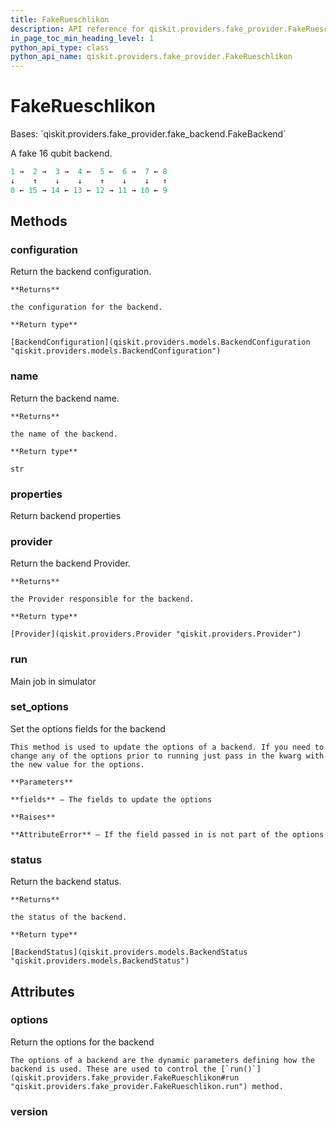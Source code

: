 ```yaml
---
title: FakeRueschlikon
description: API reference for qiskit.providers.fake_provider.FakeRueschlikon
in_page_toc_min_heading_level: 1
python_api_type: class
python_api_name: qiskit.providers.fake_provider.FakeRueschlikon
---
```


# FakeRueschlikon

<Class id="qiskit.providers.fake_provider.FakeRueschlikon" isDedicatedPage={true} github="https://github.com/qiskit/qiskit/tree/stable/0.22/qiskit/providers/fake_provider/backends/rueschlikon/fake_rueschlikon.py" signature="FakeRueschlikon">
  Bases: `qiskit.providers.fake_provider.fake_backend.FakeBackend`

  A fake 16 qubit backend.

  ```python
  1 →  2 →  3 →  4 ←  5 ←  6 →  7 ← 8
  ↓    ↑    ↓    ↓    ↑    ↓    ↓   ↑
  0 ← 15 → 14 ← 13 ← 12 → 11 → 10 ← 9
  ```

  ## Methods

  ### configuration

  <Function id="qiskit.providers.fake_provider.FakeRueschlikon.configuration" name="configuration" signature="FakeRueschlikon.configuration()">
    Return the backend configuration.

    **Returns**

    the configuration for the backend.

    **Return type**

    [BackendConfiguration](qiskit.providers.models.BackendConfiguration "qiskit.providers.models.BackendConfiguration")
  </Function>

  ### name

  <Function id="qiskit.providers.fake_provider.FakeRueschlikon.name" name="name" signature="FakeRueschlikon.name()">
    Return the backend name.

    **Returns**

    the name of the backend.

    **Return type**

    str
  </Function>

  ### properties

  <Function id="qiskit.providers.fake_provider.FakeRueschlikon.properties" name="properties" signature="FakeRueschlikon.properties()">
    Return backend properties
  </Function>

  ### provider

  <Function id="qiskit.providers.fake_provider.FakeRueschlikon.provider" name="provider" signature="FakeRueschlikon.provider()">
    Return the backend Provider.

    **Returns**

    the Provider responsible for the backend.

    **Return type**

    [Provider](qiskit.providers.Provider "qiskit.providers.Provider")
  </Function>

  ### run

  <Function id="qiskit.providers.fake_provider.FakeRueschlikon.run" name="run" signature="FakeRueschlikon.run(run_input, **kwargs)">
    Main job in simulator
  </Function>

  ### set\_options

  <Function id="qiskit.providers.fake_provider.FakeRueschlikon.set_options" name="set_options" signature="FakeRueschlikon.set_options(**fields)">
    Set the options fields for the backend

    This method is used to update the options of a backend. If you need to change any of the options prior to running just pass in the kwarg with the new value for the options.

    **Parameters**

    **fields** – The fields to update the options

    **Raises**

    **AttributeError** – If the field passed in is not part of the options
  </Function>

  ### status

  <Function id="qiskit.providers.fake_provider.FakeRueschlikon.status" name="status" signature="FakeRueschlikon.status()">
    Return the backend status.

    **Returns**

    the status of the backend.

    **Return type**

    [BackendStatus](qiskit.providers.models.BackendStatus "qiskit.providers.models.BackendStatus")
  </Function>

  ## Attributes

  ### options

  <Attribute id="qiskit.providers.fake_provider.FakeRueschlikon.options" name="options">
    Return the options for the backend

    The options of a backend are the dynamic parameters defining how the backend is used. These are used to control the [`run()`](qiskit.providers.fake_provider.FakeRueschlikon#run "qiskit.providers.fake_provider.FakeRueschlikon.run") method.
  </Attribute>

  ### version

  <Attribute id="qiskit.providers.fake_provider.FakeRueschlikon.version" name="version" attributeValue="= 1" />
</Class>

